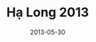 ---
slug: "/Ha-Long-2013"
cover: "./ha-long_0.jpg"
date: "2013-05-30"
title: "Hạ Long 2013"
areas:
  - Education is the passport to the future, for tomorrow belongs to those who prepare for it today.
---